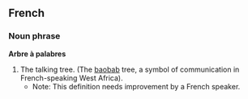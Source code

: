 ==French==
===Noun phrase===
'''Arbre à palabres'''
#The talking tree. (The [[baobab]] tree, a symbol of communication in French-speaking West Africa).
#*Note: This definition needs improvement by a French speaker.